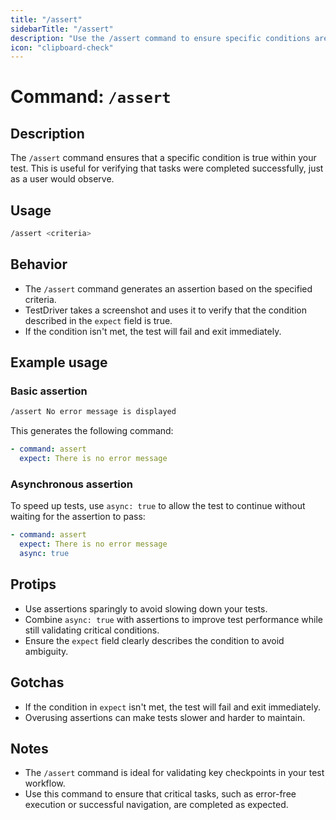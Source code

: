 ```yaml
---
title: "/assert"
sidebarTitle: "/assert"
description: "Use the /assert command to ensure specific conditions are met in your tests."
icon: "clipboard-check"
---
```


# Command: `/assert`

## Description
The `/assert` command ensures that a specific condition is true within your test. This is useful for verifying that tasks were completed successfully, just as a user would observe.

## Usage
```bash
/assert <criteria>
```

## Behavior
- The `/assert` command generates an assertion based on the specified criteria.
- TestDriver takes a screenshot and uses it to verify that the condition described in the `expect` field is true.
- If the condition isn't met, the test will fail and exit immediately.

## Example usage

### Basic assertion
```bash
/assert No error message is displayed
```
This generates the following command:
```yaml
- command: assert
  expect: There is no error message
```

### Asynchronous assertion
To speed up tests, use `async: true` to allow the test to continue without waiting for the assertion to pass:
```yaml
- command: assert
  expect: There is no error message
  async: true
```

## Protips
- Use assertions sparingly to avoid slowing down your tests.
- Combine `async: true` with assertions to improve test performance while still validating critical conditions.
- Ensure the `expect` field clearly describes the condition to avoid ambiguity.

## Gotchas
- If the condition in `expect` isn't met, the test will fail and exit immediately.
- Overusing assertions can make tests slower and harder to maintain.

## Notes
- The `/assert` command is ideal for validating key checkpoints in your test workflow.
- Use this command to ensure that critical tasks, such as error-free execution or successful navigation, are completed as expected.
